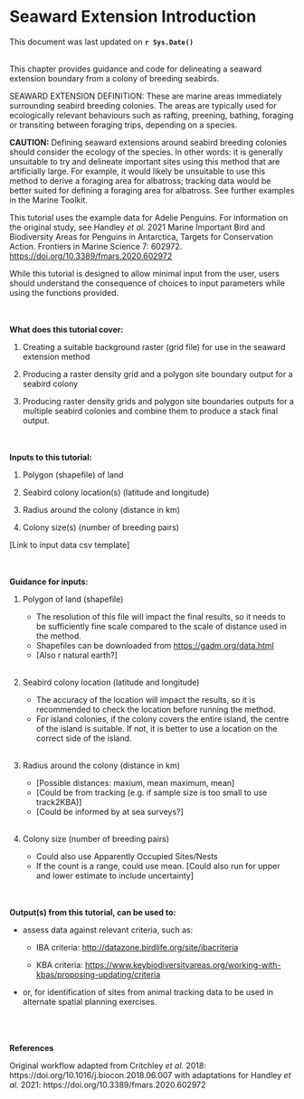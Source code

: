 # Seaward Extension Introduction

This document was last updated on **`r Sys.Date()`** <br> <br>

This chapter provides guidance and code for delineating a seaward extension boundary from a colony of breeding seabirds.

SEAWARD EXTENSION DEFINITION: These are marine areas immediately surrounding seabird breeding colonies. The areas are typically used for ecologically relevant behaviours such as rafting, preening, bathing, foraging or transiting between foraging trips, depending on a species.

**CAUTION:**
Defining seaward extensions around seabird breeding colonies should consider the ecology of the species. In other words: it is generally unsuitable to try and delineate important sites using this method that are artificially large. For example, it would likely be unsuitable to use this method to derive a foraging area for albatross; tracking data would be better suited for defining a foraging area for albatross. See further examples in the Marine Toolkit.

This tutorial uses the example data for Adelie Penguins. For information on the original study, see Handley *et al.* 2021 Marine Important Bird and Biodiversity Areas for Penguins in Antarctica, Targets for Conservation Action. Frontiers in Marine Science 7: 602972. <https://doi.org/10.3389/fmars.2020.602972>

While this tutorial is designed to allow minimal input from the user, users should understand the consequence of choices to input parameters while using the functions provided.

<!--- Add more background and references. Thaxter, Critchey, etc. -->

<br><br>
**What does this tutorial cover:**

1.  Creating a suitable background raster (grid file) for use in the seaward extension method

2.  Producing a raster density grid and a polygon site boundary output for a seabird colony

3.  Producing raster density grids and polygon site boundaries outputs for a multiple seabird colonies and combine them to produce a stack final output.

<!--- Add links to scripts -->

<!--- Add a space after the line to start the bulleted list -->

<!--- Placing **text** will make text bold -->
<br><br>
**Inputs to this tutorial:**

1.  Polygon (shapefile) of land

2.  Seabird colony location(s) (latitude and longitude)

3.  Radius around the colony (distance in km)

4.  Colony size(s) (number of breeding pairs)

[Link to input data csv template]

<br><br>
**Guidance for inputs:**

1.  Polygon  of land (shapefile)

    -   The resolution of this file will impact the final results, so it needs to be sufficiently fine scale compared to the scale of distance used in the method.
    -   Shapefiles can be downloaded from <https://gadm.org/data.html>
    -   [Also r natural earth?]
<br><br>
2.  Seabird colony location (latitude and longitude)

    -   The accuracy of the location will impact the results, so it is recommended to check the location before running the method.
    -   For island colonies, if the colony covers the entire island, the centre of the island is suitable. If not, it is better to use a location on the correct side of the island.
<br><br>
3.  Radius around the colony (distance in km)

    -   [Possible distances: maxium, mean maximum, mean]
    -   [Could be from tracking (e.g. if sample size is too small to use track2KBA)]
    -   [Could be informed by at sea surveys?]
<br><br>
4.  Colony size (number of breeding pairs)

    -   Could also use Apparently Occupied Sites/Nests
    -   If the count is a range, could use mean. [Could also run for upper and lower estimate to include uncertainty]


<!--- Complete the guidance -->
<br><br>
**Output(s) from this tutorial, can be used to:**

-   assess data against relevant criteria, such as:

    -   IBA criteria: <http://datazone.birdlife.org/site/ibacriteria>

    -   KBA criteria: <https://www.keybiodiversityareas.org/working-with-kbas/proposing-updating/criteria>\

-   or, for identification of sites from animal tracking data to be used in alternate spatial planning exercises.
<br><br>
<br><br>

**References**

Original workflow adapted from Critchley *et al.* 2018: https://doi.org/10.1016/j.biocon.2018.06.007
with adaptations for Handley *et al.* 2021: https://doi.org/10.3389/fmars.2020.602972 


